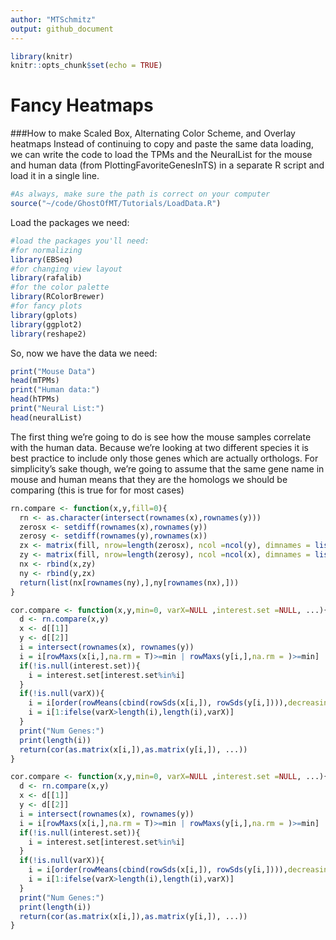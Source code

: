 ```yaml
--- 
author: "MTSchmitz"
output: github_document 
--- 
```


```r
library(knitr)
knitr::opts_chunk$set(echo = TRUE)
```
# Fancy Heatmaps

###How to make Scaled Box, Alternating Color Scheme, and Overlay heatmaps
Instead of continuing to copy and paste the same data loading, we can write the code to load the TPMs and the NeuralList for the mouse and human data (from PlottingFavoriteGenesInTS) in a separate R script and load it in a single line.

```r
#As always, make sure the path is correct on your computer
source("~/code/GhostOfMT/Tutorials/LoadData.R")
``` 

Load the packages we need:

```r

#load the packages you'll need:
#for normalizing
library(EBSeq)
#for changing view layout
library(rafalib)
#for the color palette
library(RColorBrewer)
#for fancy plots
library(gplots)
library(ggplot2)
library(reshape2)
```

So, now we have the data we need:

```r
print("Mouse Data")
head(mTPMs)
print("Human data:")
head(hTPMs)
print("Neural List:")
head(neuralList)
```

The first thing we're going to do is see how the mouse samples correlate with the human data. Because we're looking at two different species it is best practice to include only those genes which are actually orthologs. For simplicity's sake though, we're going to assume that the same gene name in mouse and human means that they are the homologs we should be comparing (this is true for for most cases)


```r
rn.compare <- function(x,y,fill=0){
  rn <- as.character(intersect(rownames(x),rownames(y)))
  zerosx <- setdiff(rownames(x),rownames(y))
  zerosy <- setdiff(rownames(y),rownames(x))
  zx <- matrix(fill, nrow=length(zerosx), ncol =ncol(y), dimnames = list(zerosx,NULL))
  zy <- matrix(fill, nrow=length(zerosy), ncol =ncol(x), dimnames = list(zerosy,NULL))
  nx <- rbind(x,zy)
  ny <- rbind(y,zx)
  return(list(nx[rownames(ny),],ny[rownames(nx),]))
}

cor.compare <- function(x,y,min=0, varX=NULL ,interest.set =NULL, ...){
  d <- rn.compare(x,y)
  x <- d[[1]]
  y <- d[[2]]
  i = intersect(rownames(x), rownames(y))
  i = i[rowMaxs(x[i,],na.rm = T)>=min | rowMaxs(y[i,],na.rm = )>=min]
  if(!is.null(interest.set)){
    i = interest.set[interest.set%in%i]
  }
  if(!is.null(varX)){
    i = i[order(rowMeans(cbind(rowSds(x[i,]), rowSds(y[i,]))),decreasing = T)]
    i = i[1:ifelse(varX>length(i),length(i),varX)]
  }
  print("Num Genes:")
  print(length(i))
  return(cor(as.matrix(x[i,]),as.matrix(y[i,]), ...))
}
```




```r
cor.compare <- function(x,y,min=0, varX=NULL ,interest.set =NULL, ...){
  d <- rn.compare(x,y)
  x <- d[[1]]
  y <- d[[2]]
  i = intersect(rownames(x), rownames(y))
  i = i[rowMaxs(x[i,],na.rm = T)>=min | rowMaxs(y[i,],na.rm = )>=min]
  if(!is.null(interest.set)){
    i = interest.set[interest.set%in%i]
  }
  if(!is.null(varX)){
    i = i[order(rowMeans(cbind(rowSds(x[i,]), rowSds(y[i,]))),decreasing = T)]
    i = i[1:ifelse(varX>length(i),length(i),varX)]
  }
  print("Num Genes:")
  print(length(i))
  return(cor(as.matrix(x[i,]),as.matrix(y[i,]), ...))
}
```




